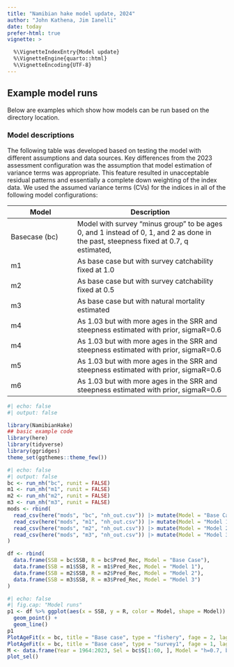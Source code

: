 ```yaml
---
title: "Namibian hake model update, 2024"
author: "John Kathena, Jim Ianelli"
date: today
prefer-html: true
vignette: >

  %\VignetteIndexEntry{Model update}
  %\VignetteEngine{quarto::html}
  %\VignetteEncoding{UTF-8}
---
```



## Example model runs

Below are examples which show how models can be run based on the directory location.

### Model descriptions

The following table was developed based on testing the model with different assumptions and data sources.
Key differences from the 2023 assessment configuration was the assumption that 
model estimation of variance terms was appropriate. This feature resulted in unacceptable 
residual patterns and essentially a complete down weighting of the index data.
We used the assumed variance terms (CVs) for the indices in all of the following 
model configurations:

| Model | Description    |
|----------------------|--------------------------------------------------|
| Basecase (bc)  | Model with survey "minus group" to be ages 0, and 1 instead of 0, 1, and 2 as done in the past, steepness fixed at 0.7, q estimated,  |
| m1  | As base case but with survey catchability fixed at 1.0 |
| m2  | As base case but with survey catchability fixed at 0.5 |
| m3  | As base case but with natural mortality estimated   |
| m4  | As 1.03 but with more ages in the SRR and steepness estimated with prior, sigmaR=0.6 |
| m4  | As 1.03 but with more ages in the SRR and steepness estimated with prior, sigmaR=0.6 |
| m5  | As 1.03 but with more ages in the SRR and steepness estimated with prior, sigmaR=0.6 |
| m6  | As 1.03 but with more ages in the SRR and steepness estimated with prior, sigmaR=0.6 |

```r
#| echo: false
#| output: false

library(NamibianHake)
## basic example code
library(here)
library(tidyverse)
library(ggridges)
theme_set(ggthemes::theme_few())
```

```r
#| echo: false
#| output: false
bc <- run_nh("bc", runit = FALSE)
m1 <- run_nh("m1", runit = FALSE)
m2 <- run_nh("m2", runit = FALSE)
m3 <- run_nh("m3", runit = FALSE)
mods <- rbind(
  read_csv(here("mods", "bc", "nh_out.csv")) |> mutate(Model = "Base Case"),
  read_csv(here("mods", "m1", "nh_out.csv")) |> mutate(Model = "Model 1"),
  read_csv(here("mods", "m2", "nh_out.csv")) |> mutate(Model = "Model 2"),
  read_csv(here("mods", "m3", "nh_out.csv")) |> mutate(Model = "Model 3")
)

df <- rbind(
  data.frame(SSB = bc$SSB, R = bc$Pred_Rec, Model = "Base Case"),
  data.frame(SSB = m1$SSB, R = m1$Pred_Rec, Model = "Model 1"),
  data.frame(SSB = m2$SSB, R = m2$Pred_Rec, Model = "Model 2"),
  data.frame(SSB = m3$SSB, R = m3$Pred_Rec, Model = "Model 3")
)
```

```r
#| echo: false
#| fig.cap: "Model runs"
p1 <- df %>% ggplot(aes(x = SSB, y = R, color = Model, shape = Model)) +
  geom_point() +
  geom_line()
p1
PlotAgeFit(x = bc, title = "Base case", type = "fishery", fage = 2, lage = 7)
PlotAgeFit(x = bc, title = "Base case", type = "survey1", fage = 1, lage = 7)
M <- data.frame(Year = 1964:2023, Sel = bc$S[1:60, ], Model = "h=0.7, base case")
plot_sel()
```
